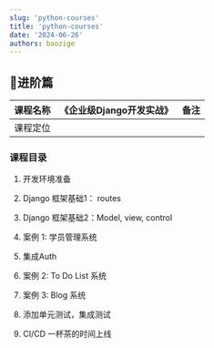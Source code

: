 ```yaml
---
slug: 'python-courses'
title: 'python-courses'
date: '2024-06-26'
authors: baozige
---
```


## 🚀进阶篇

| 课程名称 | 《企业级Django开发实战》 | 备注 | 
|-----|-----|------| 
| 课程定位 |    |  |

### 课程目录

1. 开发环境准备

2. Django 框架基础1： routes

2. Django 框架基础2：Model, view, control

3. 案例 1: 学员管理系统

4. 集成Auth

5. 案例 2: To Do List 系统

6. 案例 3: Blog 系统

7. 添加单元测试，集成测试

8. CI/CD 一杯茶的时间上线